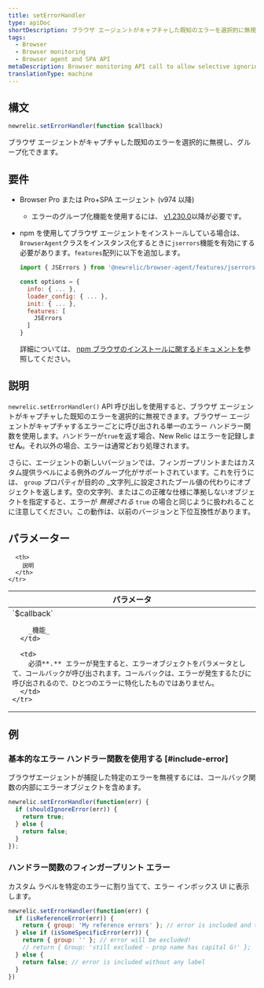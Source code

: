 ```yaml
---
title: setErrorHandler
type: apiDoc
shortDescription: ブラウザ エージェントがキャプチャした既知のエラーを選択的に無視し、グループ化できます。
tags:
  - Browser
  - Browser monitoring
  - Browser agent and SPA API
metaDescription: Browser monitoring API call to allow selective ignoring and grouping of known errors captured by the agent.
translationType: machine
---
```


## 構文

```js
newrelic.setErrorHandler(function $callback)
```

ブラウザ エージェントがキャプチャした既知のエラーを選択的に無視し、グループ化できます。

## 要件

* Browser Pro または Pro+SPA エージェント (v974 以降)

  * エラーのグループ化機能を使用するには、 [v1.230.0](/docs/release-notes/new-relic-browser-release-notes/browser-agent-release-notes/browser-agent-v1.230.0)以降が必要です。

* npm を使用してブラウザ エージェントをインストールしている場合は、 `BrowserAgent`クラスをインスタンス化するときに`jserrors`機能を有効にする必要があります。`features`配列に以下を追加します。

  ```js
  import { JSErrors } from '@newrelic/browser-agent/features/jserrors';

  const options = {
    info: { ... },
    loader_config: { ... },
    init: { ... },
    features: [
      JSErrors
    ]
  }
  ```

  詳細については、 [npm ブラウザのインストールに関するドキュメントを](https://www.npmjs.com/package/@newrelic/browser-agent#new-relic-browser-agent)参照してください。

## 説明

`newrelic.setErrorHandler()` API 呼び出しを使用すると、ブラウザ エージェントがキャプチャした既知のエラーを選択的に無視できます。ブラウザー エージェントがキャプチャするエラーごとに呼び出される単一のエラー ハンドラー関数を使用します。ハンドラーが`true`を返す場合、New Relic はエラーを記録しませ**ん**。それ以外の場合、エラーは通常どおり処理されます。

さらに、エージェントの新しいバージョンでは、フィンガープリントまたはカスタム提供ラベルによる例外のグループ化がサポートされています。これを行うには、 `group` プロパティが目的の _文字列_に設定されたブール値の代わりにオブジェクトを返します。空の文字列、またはこの正確な仕様に準拠しないオブジェクトを指定すると、エラーが _無視される_ `true` の場合と同じように扱われることに注意してください。この動作は、以前のバージョンと下位互換性があります。

## パラメーター

<table>
  <thead>
    <tr>
      <th width="25%">
        パラメータ
      </th>

      <th>
        説明
      </th>
    </tr>
  </thead>

  <tbody>
    <tr>
      <td>
        `$callback`

        _機能_
      </td>

      <td>
        必須**.** エラーが発生すると、エラーオブジェクトをパラメータとして、コールバックが呼び出されます。コールバックは、エラーが発生するたびに呼び出されるので、ひとつのエラーに特化したものではありません。
      </td>
    </tr>
  </tbody>
</table>

## 例

### 基本的なエラー ハンドラー関数を使用する [#include-error]

ブラウザエージェントが捕捉した特定のエラーを無視するには、コールバック関数の内部にエラーオブジェクトを含めます。

```js
newrelic.setErrorHandler(function(err) {
  if (shouldIgnoreError(err)) {
    return true;
  } else {
    return false;
  }
});
```

### ハンドラー関数のフィンガープリント エラー

カスタム ラベルを特定のエラーに割り当てて、エラー インボックス UI に表示します。

```js
newrelic.setErrorHandler(function(err) {
  if (isReferenceError(err)) {
    return { group: 'My reference errors' }; // error is included and tagged under this label
  } else if (isSomeSpecificError(err)) {
    return { group: '' }; // error will be excluded!
    // return { Group: 'still excluded - prop name has capital G!' };
  } else {
    return false; // error is included without any label
  }
})
```